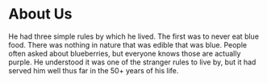 # About Us

He had three simple rules by which he lived. The first was to never eat blue food. There was nothing in nature that was
edible that was blue. People often asked about blueberries, but everyone knows those are actually purple. He understood
it was one of the stranger rules to live by, but it had served him well thus far in the 50+ years of his life.